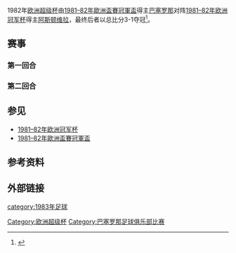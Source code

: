 {{Infobox football match
| title                   = 1982年欧洲超级杯
| image                   = 
| event                   = 
| team1                   = [[巴塞罗那足球俱乐部|巴塞罗那]]
| team1association        = {{flagicon|ESP|size=30px}}
| team1score              = 1
| team2                   = [[阿斯顿维拉|阿斯顿维拉]]
| team2association        = {{flagicon|ENG|size=30px}}
| team2score              = 3
| details                 = 总比分
| firstleg                = 第一回合
| team1score1             = 1
| team2score1             = 0
| details1                = 
| date1                   = {{Start date|1983|1|19|df=y}}
| stadium1                = [[诺坎普体育场|诺坎普体育场]]
| city1                   = [[巴塞罗那|巴塞罗那]]
| man_of_the_match1a      = 
| man_of_the_match1atitle = 
| man_of_the_match1b      = 
| man_of_the_match1btitle = 
| referee1                = {{flagicon|SUI|size=30px}}Bruno Galler 
| attendance1             = 40,000
| weather1                = 
| secondleg               = 第二回合
| team1score2             = 0
| team2score2             = 3
| details2                = 加时
| date2                   = {{Start date|1983|1|26|df=y}}
| stadium2                = [[维拉公园球场|维拉公园球场]]
| city2                   = [[伯明翰|伯明翰]]
| man_of_the_match2a      = 
| man_of_the_match2atitle = 
| man_of_the_match2b      = 
| man_of_the_match2btitle = 
| referee2                = {{flagicon|BEL|size=30px}}Alexis Ponnet 
| attendance2             = 31,570
| weather2                = 
| previous                = [[1980年欧洲超级杯|1980]]
| next                    = [[1983年欧洲超级杯|1983]]
}}
1982年[[欧洲超级杯|欧洲超级杯]]由[[1981–82年歐洲盃賽冠軍盃|1981–82年歐洲盃賽冠軍盃]]得主[[巴塞罗那足球俱乐部|巴塞罗那]]对阵[[1981–82年欧洲冠军杯|1981–82年欧洲冠军杯]]得主[[阿斯顿维拉|阿斯顿维拉]]，最终后者以总比分3-1夺冠<ref>{{en}}{{cite news |title=Villa victorious in Europe |url=http://www.uefa.com/uefasupercup/history/season=1982/index.html |work=UEFA |date=1983-02-01 |accessdate=2014-05-17 |archive-date=2017-03-12 |archive-url=https://web.archive.org/web/20170312120000/http://www.uefa.com/uefasupercup/history/season%3D1982/index.html |dead-url=no }}</ref>。
==赛事==

===第一回合===
{{Football box
| date         = {{Start date|1983|1|19|df=y}}
| time         = 20:45 [[Central_European_Time|CET]]
| team1        = [[巴塞罗那足球俱乐部|巴塞罗那]] {{flagicon|ESP}}
| team2        = {{flagicon|ENG}} [[阿斯顿维拉|阿斯顿维拉]]
| score        = 1–0
| goals1       = [[马科斯·阿隆索·佩尼亚|马科斯·阿隆索]] {{goal|52}}
| stadium      = [[巴塞罗那|巴塞罗那]][[诺坎普球场|诺坎普球场]]
| attendance   = 40,000
| referee      = {{flagicon|SUI}}Bruno Galler
| report       = [http://www.uefa.com/uefasupercup/history/season=1982/index.html Report]
}}




===第二回合===
{{Football box
| date         = {{Start date|1983|1|26|df=y}}
| time         = 19:30 [[Greenwich_Mean_Time|GMT]]
| team1        = [[阿斯顿维拉|阿斯顿维拉]] {{flagicon|ENG}}
| team2        = {{flagicon|ESP}} [[巴塞罗那足球俱乐部|巴塞罗那]]
| aet          = yes
| score        = 3–0
| goals1       = [[加利·梳爾|肖]] {{goal|80}}<br />[[戈登·科万斯|科万斯]] {{goal|100|pen.}}<br />[[肯·麦克诺特|麦克诺特]] {{goal|104}}
| stadium      = [[伯明翰|伯明翰]][[维拉公园球场|维拉公园球场]]
| attendance   = 31,570
| referee      = {{flagicon|BEL|size=30px}}Alexis Ponnet 
| report       = [http://www.uefa.com/uefasupercup/history/season=1982/index.html Report]
}}

==参见==
*[[1981–82年欧洲冠军杯|1981–82年欧洲冠军杯]]
*[[1981–82年歐洲盃賽冠軍盃|1981–82年歐洲盃賽冠軍盃]]

==参考资料==
{{reflist}}

==外部链接==
[https://web.archive.org/web/20070820090838/http://www.uefa.com/competitions/SuperCup/history/Season%3D1982/intro.html ]
{{欧洲超级杯}}

{{DEFAULTSORT:1982 European Super Cup}}
[[Category:欧洲超级杯|Category:欧洲超级杯]]
[[category:1983年足球|category:1983年足球]]
[[Category:巴塞罗那足球俱乐部比赛|Category:巴塞罗那足球俱乐部比赛]]